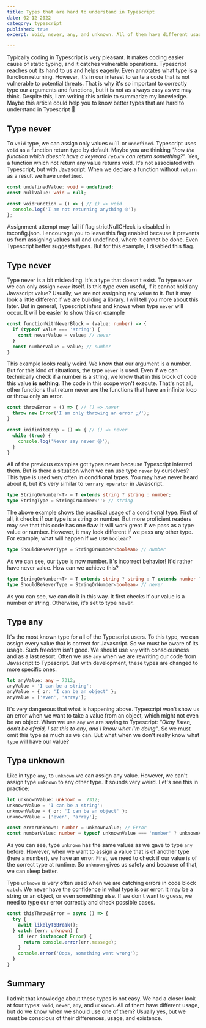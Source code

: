 ---
title: Types that are hard to understand in Typescript
date: 02-12-2022
category: typescript
published: true
excerpt: Void, never, any, and unknown. All of them have different usage, but do we know when we should use one of them? Usually yes, but we must be conscious of their differences, usage, and existence.

---

Typically coding in Typescript is very pleasant. It makes coding easier cause of static typing, and it catches vulnerable operations. Typescript reaches out its hand to us and helps eagerly. Even annotates what type is a function returning. However, it's in our interest to write a code that is not vulnerable to potential threats. That is why it's so important to correctly type our arguments and functions, but it is not as always easy as we may think. Despite this, I am writing this article to summarize my knowledge. Maybe this article could help you to know better types that are hard to understand in Typescript 👀

## Type never

To `void` type, we can assign only values `null` or `undefined`. Typescript uses `void` as a function return type by default. Maybe you are thinking _"how the function which doesn't have a keyword `return` can return something?"_. Yes, a function which not return any value returns void. It's not associated with Typescript, but with Javascript. When we declare a function without `return` as a result we have `undefined`.

```ts
const undefinedValue: void = undefined;
const nullValue: void = null;

const voidFunction = () => { // () => void 
  console.log('I am not returning anything 🙄');
};
```

<Callout>Assignment attempt may fail if flag strictNullCHeck is disabled in tsconfig.json. I encourage you to leave this flag enabled because it prevents us from assigning values null and undefined, where it cannot be done. Even Typescript better suggests types. But for this example, I disabled this flag.</Callout>

## Type never

Type never is a bit misleading. It's a type that doesn't exist. To type `never` we can only assign `never` itself. Is this type even useful, if it cannot hold any Javascript value? Usually, we are not assigning any value to it. But it may look a little different if we are building a library. I will tell you more about this later. But in general, Typescript infers and knows when type `never` will occur. It will be easier to show this on example 

```ts
const functionWithNeverBlock = (value: number) => {
  if (typeof value === 'string') {
    const neverValue = value; // never
  }
  const numberValue = value; // number
}
```

This example looks really weird. We know that our argument is a number. But for this kind of situations, the type `never` is used. Even if we can technically check if a number is a string, we know that in this block of code this value __is nothing__. The code in this scope won't execute. That's not all, other functions that return never are the functions that have an infinite loop or throw only an error. 

```ts
const throwError = () => { // () => never
  throw new Error('I am only throwing an error ;/');
}

const inifiniteLoop = () => { // () => never
  while (true) {
    console.log('Never say never 😜');
  }
}
```

All of the previous examples got types never because Typescript inferred them. But is there a situation when we can use type `never` by ourselves? This type is used very often in conditional types. You may have never heard about it, but it's very similar to `ternary operator` in Javascript.

```ts
type StringOrNumber<T> = T extends string ? string : number;
type StringType = StringOrNumber<''> // string
```

The above example shows the practical usage of a conditional type. First of all, it checks if our type is a string or number. But more proficient readers may see that this code has one flaw. It will work great if we pass as a type value or number. However, it may look different if we pass any other type. For example, what will happen if we use `boolean`?


```ts
type ShouldBeNeverType = StringOrNumber<boolean> // number
```

As we can see, our type is now number. It's incorrect behavior! It'd rather have never value. How can we achieve this?

```ts
type StringOrNumber<T> = T extends string ? string : T extends number ? number : never;
type ShouldBeNeverType = StringOrNumber<boolean> // never
```

As you can see, we can do it in this way. It first checks if our value is a number or string. Otherwise, it's set to type never.

## Type any

It's the most known type for all of the Typescript users. To this type, we can assign every value that is correct for Javascript. So we must be aware of its usage. Such freedom isn't good. We should use `any` with consciousness and as a last resort. Often we use `any` when we are rewriting our code from Javascript to Typescript. But with development, these types are changed to more specific ones.

```ts
let anyValue: any = 7312;
anyValue = 'I can be a string';
anyValue = { or: 'I can be an object' };
anyValue = ['even', 'array'];
```

It's very dangerous that what is happening above. Typescript won't show us an error when we want to take a value from an object, which might not even be an object. When we use `any` we are saying to Typescript: _"Okay listen, don't be afraid, I set this to any, and I know what I'm doing"_. So we must omit this type as much as we can. But what when we don't really know what `type` will have our value?

## Type unknown

Like in type `any`, to `unknown` we can assign any value. However, we can't assign type `unknown` to any other type. It sounds very weird. Let's see this in practice: 


```ts
let unknownValue: unknown =  7312;
unknownValue = 'I can be a string';
unknownValue = { or: 'I can be an object' };
unknownValue = ['even', 'array'];

const errorUnknown: number = unknownValue; // Error
const numberValue: number = typeof unknownValue === 'number' ? unknownValue : 0; // unknownValue || 0
```

As you can see, type `unknown` has the same values as we gave to type `any` before. However, when we want to assign a value that is of another type (here a number), we have an error. First, we need to check if our value is of the correct type at runtime. So `unknown` gives us safety and because of that, we can sleep better.

Type `unknown` is very often used when we are catching errors in code block `catch`. We never have the confidence in what type is our error. It may be a string or an object, or even something else. If we don't want to guess, we need to type our error correctly and check possible cases.

```ts
const thisThrowsError = async () => {
  try {
    await likelyToBreak();
  } catch (err: unknown) {
    if (err instanceof Error) {
      return console.error(err.message);
    }
    console.error('Oops, something went wrong');
  }
}
```

## Summary

I admit that knowledge about these types is not easy. We had a closer look at four types: `void`, `never`, `any`, and `unknown`. All of them have different usage, but do we know when we should use one of them? Usually yes, but we must be conscious of their differences, usage, and existence.
